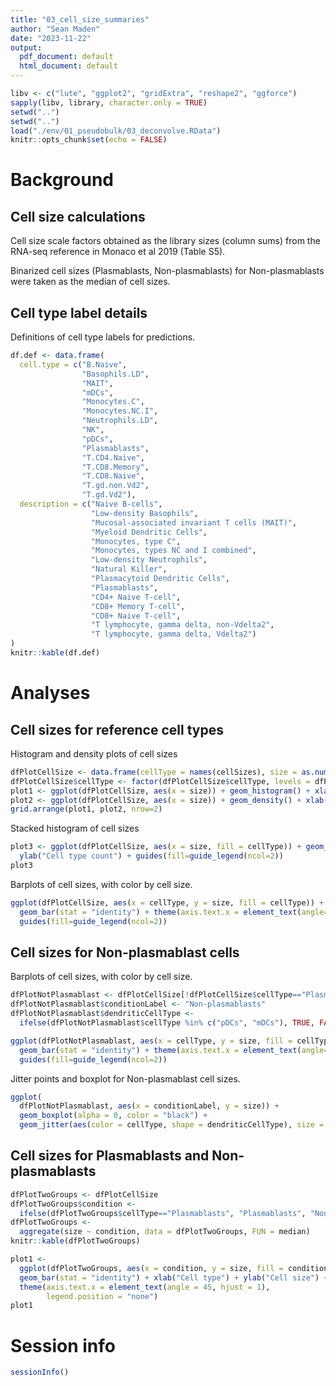 ```yaml
---
title: "03_cell_size_summaries"
author: "Sean Maden"
date: "2023-11-22"
output:
  pdf_document: default
  html_document: default
---
```


```r
libv <- c("lute", "ggplot2", "gridExtra", "reshape2", "ggforce")
sapply(libv, library, character.only = TRUE)
setwd("..")
setwd("..")
load("./env/01_pseudobulk/03_deconvolve.RData")
knitr::opts_chunk$set(echo = FALSE)
```

# Background

## Cell size calculations

Cell size scale factors obtained as the library sizes (column sums) from the 
RNA-seq reference in Monaco et al 2019 (Table S5).

Binarized cell sizes (Plasmablasts, Non-plasmablasts) for Non-plasmablasts were 
taken as the median of cell sizes.

## Cell type label details

Definitions of cell type labels for predictions.

```r
df.def <- data.frame(
  cell.type = c("B.Naive",
                "Basophils.LD",
                "MAIT",
                "mDCs",
                "Monocytes.C",
                "Monocytes.NC.I",
                "Neutrophils.LD",
                "NK",
                "pDCs",
                "Plasmablasts",
                "T.CD4.Naive",
                "T.CD8.Memory",
                "T.CD8.Naive",
                "T.gd.non.Vd2",
                "T.gd.Vd2"),
  description = c("Naive B-cells",
                  "Low-density Basophils",
                  "Mucosal-associated invariant T cells (MAIT)",
                  "Myeloid Dendritic Cells",
                  "Monocytes, type C",
                  "Monocytes, types NC and I combined",
                  "Low-density Neutrophils",
                  "Natural Killer",
                  "Plasmacytoid Dendritic Cells",
                  "Plasmablasts",
                  "CD4+ Naive T-cell",
                  "CD8+ Memory T-cell",
                  "CD8+ Naive T-cell",
                  "T lymphocyte, gamma delta, non-Vdelta2",
                  "T lymphocyte, gamma delta, Vdelta2")
)
knitr::kable(df.def)
```

# Analyses

## Cell sizes for reference cell types

Histogram and density plots of cell sizes

```r
dfPlotCellSize <- data.frame(cellType = names(cellSizes), size = as.numeric(cellSizes))
dfPlotCellSize$cellType <- factor(dfPlotCellSize$cellType, levels = dfPlotCellSize$cellType[order(dfPlotCellSize$size)])
plot1 <- ggplot(dfPlotCellSize, aes(x = size)) + geom_histogram() + xlab("Cell size") + ylab("Cell type count")
plot2 <- ggplot(dfPlotCellSize, aes(x = size)) + geom_density() + xlab("Cell size") + ylab("Cell amount density")
grid.arrange(plot1, plot2, nrow=2)
```

Stacked histogram of cell sizes

```r
plot3 <- ggplot(dfPlotCellSize, aes(x = size, fill = cellType)) + geom_histogram() + xlab("Cell size") + 
  ylab("Cell type count") + guides(fill=guide_legend(ncol=2))
plot3
```

Barplots of cell sizes, with color by cell size.

```r
ggplot(dfPlotCellSize, aes(x = cellType, y = size, fill = cellType)) + 
  geom_bar(stat = "identity") + theme(axis.text.x = element_text(angle=45,hjust=1)) + 
  guides(fill=guide_legend(ncol=2))
```

## Cell sizes for Non-plasmablast cells

Barplots of cell sizes, with color by cell size.

```r
dfPlotNotPlasmablast <- dfPlotCellSize[!dfPlotCellSize$cellType=="Plasmablasts",]
dfPlotNotPlasmablast$conditionLabel <- "Non-plasmablasts"
dfPlotNotPlasmablast$dendriticCellType <- 
  ifelse(dfPlotNotPlasmablast$cellType %in% c("pDCs", "mDCs"), TRUE, FALSE)

ggplot(dfPlotNotPlasmablast, aes(x = cellType, y = size, fill = cellType)) + 
  geom_bar(stat = "identity") + theme(axis.text.x = element_text(angle=45,hjust=1)) + 
  guides(fill=guide_legend(ncol=2))
```

Jitter points and boxplot for Non-plasmablast cell sizes.

```r
ggplot(
  dfPlotNotPlasmablast, aes(x = conditionLabel, y = size)) + 
  geom_boxplot(alpha = 0, color = "black") + 
  geom_jitter(aes(color = cellType, shape = dendriticCellType), size = 4)
```

## Cell sizes for Plasmablasts and Non-plasmablasts

```r
dfPlotTwoGroups <- dfPlotCellSize
dfPlotTwoGroups$condition <- 
  ifelse(dfPlotTwoGroups$cellType=="Plasmablasts", "Plasmablasts", "Non-plasmablasts")
dfPlotTwoGroups <- 
  aggregate(size ~ condition, data = dfPlotTwoGroups, FUN = median)
knitr::kable(dfPlotTwoGroups)
```

```r
plot1 <- 
  ggplot(dfPlotTwoGroups, aes(x = condition, y = size, fill = condition)) + 
  geom_bar(stat = "identity") + xlab("Cell type") + ylab("Cell size") + 
  theme(axis.text.x = element_text(angle = 45, hjust = 1),
        legend.position = "none")
plot1
```
# Session info

```r
sessionInfo()
```